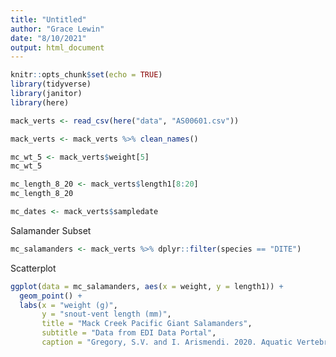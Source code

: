 ```yaml
---
title: "Untitled"
author: "Grace Lewin"
date: "8/10/2021"
output: html_document
---
```


```r
knitr::opts_chunk$set(echo = TRUE)
library(tidyverse)
library(janitor)
library(here)
```



```r
mack_verts <- read_csv(here("data", "AS00601.csv"))

mack_verts <- mack_verts %>% clean_names()
```

```r
mc_wt_5 <- mack_verts$weight[5]
mc_wt_5

mc_length_8_20 <- mack_verts$length1[8:20]
mc_length_8_20

mc_dates <- mack_verts$sampledate
```

Salamander Subset

```r
mc_salamanders <- mack_verts %>% dplyr::filter(species == "DITE")
```

Scatterplot

```r
ggplot(data = mc_salamanders, aes(x = weight, y = length1)) + 
  geom_point() + 
  labs(x = "weight (g)", 
       y = "snout-vent length (mm)", 
       title = "Mack Creek Pacific Giant Salamanders", 
       subtitle = "Data from EDI Data Portal",
       caption = "Gregory, S.V. and I. Arismendi. 2020. Aquatic Vertebrate Population Study in Mack Creek, \n Andrews Experimental Forest, 1987 to present ver 14. Environmental Data Initiative. \n https://doi.org/10.6073/pasta/7c78d662e847cdbe33584add8f809165 (Accessed 2021-08-10).")
```




